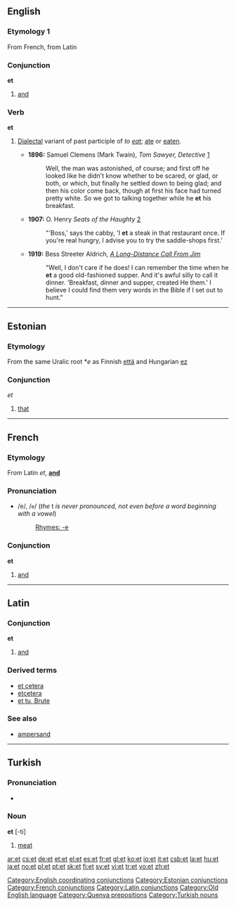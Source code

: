 ==English==

===Etymology 1===
From French, from Latin

===Conjunction===
'''et'''
# [[and]]

===Verb===
'''et'''
# {{cattag|colloquial}} [[dialectal|Dialectal]] variant of past participle of ''to [[eat]]''; [[ate]] or [[eaten]].
#*'''1896:''' Samuel Clemens (Mark Twain), ''Tom Sawyer, Detective'' [http://etext.lib.virginia.edu/etcbin/ot2www-pubeng?specfile=/texts/english/modeng/publicsearch/modengpub.o2w&act=text&offset=638956722&textreg=2&query=+he+et&id=TwaDete]
#*:Well, the man was astonished, of course; and first off he looked like he didn't know whether to be scared, or glad, or both, or which, but finally he settled down to being glad; and then his color come back, though at first his face had turned pretty white. So we got to talking together while he '''et''' his breakfast.
#*'''1907:''' O. Henry ''Seats of the Haughty'' [http://en.wikisource.org/wiki/Seats_of_the_Haughty]
#*:"'Boss,' says the cabby, 'I '''et''' a steak in that restaurant once. If you're real hungry, I advise you to try the saddle-shops first.'
#*'''1919:''' Bess Streeter Aldrich, ''[http://etext.virginia.edu/etcbin/ot2www-pubeng?specfile=/texts/english/modeng/publicsearch/modengpub.o2w&act=surround&offset=62096991&tag=Aldrich,+Bess+Streeter:+A+Long-Distance+Call+From+Jim,+1919&query=he+et&id=AldLong A Long-Distance Call From Jim]''
#*:"Well, I don't care if he does! I can remember the time when he '''et''' a good old-fashioned supper. And it's awful silly to call it dinner. 'Breakfast, dinner and supper, created He them.' I believe I could find them very words in the Bible if I set out to hunt."

----

==Estonian==

===Etymology===
From the same Uralic root *''e'' as Finnish [[että]] and Hungarian [[ez]]

===Conjunction===
''et''

# [[that]]


----

==French==

===Etymology===
From Latin ''et'', '''[[and]]'''

===Pronunciation===
*/e/, /<tt>e</tt>/ (''the'' t ''is never pronounced, not even before a word beginning with a vowel'')
*:[[Rhymes:French:-e|Rhymes: -e]]

===Conjunction===
'''et'''

#[[and]]

----

==Latin==

===Conjunction===
'''et'''

#[[and]]
{{seeCites}}

===Derived terms===
*[[et cetera]]
*[[etcetera]]
*[[et tu, Brute]]

===See also===
*[[ampersand]]

----

==Turkish==

===Pronunciation===
*{{IPA|/ɛt/}}

===Noun===
'''et''' [-ti]

#[[meat]]

[[Category:English coordinating conjunctions]]
[[Category:Estonian conjunctions]]
[[Category:French conjunctions]]
[[Category:Latin conjunctions]]
[[Category:Old English language]]
[[Category:Quenya prepositions]]
[[Category:Turkish nouns]]

[[ar:et]]
[[cs:et]]
[[de:et]]
[[et:et]]
[[el:et]]
[[es:et]]
[[fr:et]]
[[gl:et]]
[[ko:et]]
[[io:et]]
[[it:et]]
[[csb:et]]
[[la:et]]
[[hu:et]]
[[ja:et]]
[[no:et]]
[[pl:et]]
[[pt:et]]
[[sk:et]]
[[fi:et]]
[[sv:et]]
[[vi:et]]
[[tr:et]]
[[vo:et]]
[[zh:et]]